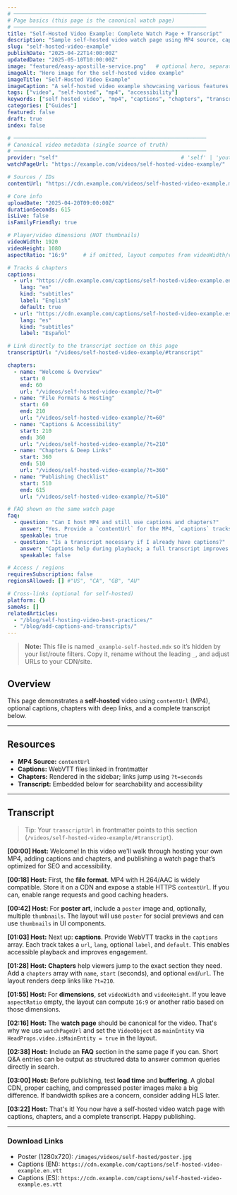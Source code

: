 ```yaml
---
# ─────────────────────────────────────────────────────────────
# Page basics (this page is the canonical watch page)
# ─────────────────────────────────────────────────────────────
title: "Self-Hosted Video Example: Complete Watch Page + Transcript"
description: "Sample self-hosted video watch page using MP4 source, captions, chapters, and a full transcript embedded below."
slug: "self-hosted-video-example"
publishDate: "2025-04-22T14:00:00Z"
updatedDate: "2025-05-10T10:00:00Z"
image: "featured/easy-apostille-service.png"   # optional hero, separate from poster
imageAlt: "Hero image for the self-hosted video example"
imageTitle: "Self-Hosted Video Example"
imageCaption: "A self-hosted video example showcasing various features."
tags: ["video", "self-hosted", "mp4", "accessibility"]
keywords: ["self hosted video", "mp4", "captions", "chapters", "transcript", "video seo"]
categories: ["Guides"]
featured: false
draft: true
index: false

# ─────────────────────────────────────────────────────────────
# Canonical video metadata (single source of truth)
# ─────────────────────────────────────────────────────────────
provider: "self"                                       # 'self' | 'youtube' | 'vimeo' | 'embed'
watchPageUrl: "https://example.com/videos/self-hosted-video-example/"  # optional override

# Sources / IDs
contentUrl: "https://cdn.example.com/videos/self-hosted-video-example.mp4"

# Core info
uploadDate: "2025-04-20T09:00:00Z"
durationSeconds: 615
isLive: false
isFamilyFriendly: true

# Player/video dimensions (NOT thumbnails)
videoWidth: 1920
videoHeight: 1080
aspectRatio: "16:9"     # if omitted, layout computes from videoWidth/videoHeight

# Tracks & chapters
captions:
  - url: "https://cdn.example.com/captions/self-hosted-video-example.en.vtt"
    lang: "en"
    kind: "subtitles"
    label: "English"
    default: true
  - url: "https://cdn.example.com/captions/self-hosted-video-example.es.vtt"
    lang: "es"
    kind: "subtitles"
    label: "Español"

# Link directly to the transcript section on this page
transcriptUrl: "/videos/self-hosted-video-example/#transcript"

chapters:
  - name: "Welcome & Overview"
    start: 0
    end: 60
    url: "/videos/self-hosted-video-example/?t=0"
  - name: "File Formats & Hosting"
    start: 60
    end: 210
    url: "/videos/self-hosted-video-example/?t=60"
  - name: "Captions & Accessibility"
    start: 210
    end: 360
    url: "/videos/self-hosted-video-example/?t=210"
  - name: "Chapters & Deep Links"
    start: 360
    end: 510
    url: "/videos/self-hosted-video-example/?t=360"
  - name: "Publishing Checklist"
    start: 510
    end: 615
    url: "/videos/self-hosted-video-example/?t=510"

# FAQ shown on the same watch page
faq:
  - question: "Can I host MP4 and still use captions and chapters?"
    answer: "Yes. Provide a `contentUrl` for the MP4, `captions` tracks in .vtt, and a `chapters` array. The layout renders tracks and deep links."
    speakable: true
  - question: "Is a transcript necessary if I already have captions?"
    answer: "Captions help during playback; a full transcript improves accessibility, search, and lets users scan or quote the content."
    speakable: false

# Access / regions
requiresSubscription: false
regionsAllowed: [] #"US", "CA", "GB", "AU"

# Cross-links (optional for self-hosted)
platform: {}
sameAs: []
relatedArticles:
  - "/blog/self-hosting-video-best-practices/"
  - "/blog/add-captions-and-transcripts/"
---
```


> **Note:** This file is named `_example-self-hosted.mdx` so it’s hidden by your list/route filters.
> Copy it, rename without the leading `_`, and adjust URLs to your CDN/site.

## Overview

This page demonstrates a **self-hosted** video using `contentUrl` (MP4), optional captions, chapters with deep links, and a complete transcript below.

---

## Resources

- **MP4 Source:** `contentUrl`
- **Captions:** WebVTT files linked in frontmatter
- **Chapters:** Rendered in the sidebar; links jump using `?t=seconds`
- **Transcript:** Embedded below for searchability and accessibility

---

## Transcript <a id="transcript"></a>

> Tip: Your `transcriptUrl` in frontmatter points to this section (`/videos/self-hosted-video-example/#transcript`).

**[00:00] Host:** Welcome! In this video we'll walk through hosting your own MP4, adding captions and chapters, and publishing a watch page that’s optimized for SEO and accessibility.

**[00:18] Host:** First, the **file format**. MP4 with H.264/AAC is widely compatible. Store it on a CDN and expose a stable HTTPS `contentUrl`. If you can, enable range requests and good caching headers.

**[00:42] Host:** For **poster art**, include a `poster` image and, optionally, multiple `thumbnails`. The layout will use `poster` for social previews and can use `thumbnails` in UI components.

**[01:03] Host:** Next up: **captions**. Provide WebVTT tracks in the `captions` array. Each track takes a `url`, `lang`, optional `label`, and `default`. This enables accessible playback and improves engagement.

**[01:28] Host:** **Chapters** help viewers jump to the exact section they need. Add a `chapters` array with `name`, `start` (seconds), and optional `end`/`url`. The layout renders deep links like `?t=210`.

**[01:55] Host:** For **dimensions**, set `videoWidth` and `videoHeight`. If you leave `aspectRatio` empty, the layout can compute `16:9` or another ratio based on those dimensions.

**[02:16] Host:** The **watch page** should be canonical for the video. That's why we use `watchPageUrl` and set the `VideoObject` as `mainEntity` via `HeadProps.video.isMainEntity = true` in the layout.

**[02:38] Host:** Include an **FAQ** section in the same page if you can. Short Q&A entries can be output as structured data to answer common queries directly in search.

**[03:00] Host:** Before publishing, test **load time** and **buffering**. A global CDN, proper caching, and compressed poster images make a big difference. If bandwidth spikes are a concern, consider adding HLS later.

**[03:22] Host:** That's it! You now have a self-hosted video watch page with captions, chapters, and a complete transcript. Happy publishing.

---

### Download Links

- Poster (1280x720): `/images/videos/self-hosted/poster.jpg`  
- Captions (EN): `https://cdn.example.com/captions/self-hosted-video-example.en.vtt`  
- Captions (ES): `https://cdn.example.com/captions/self-hosted-video-example.es.vtt`
